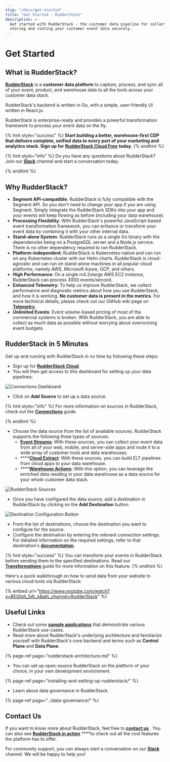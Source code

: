 ```yaml
---
slug: "/docs/get-started"
title: "Get Started - RudderStack"
description: >-
  Get started with RudderStack - the customer data pipeline for collecting,
  storing and routing your customer event data securely.
---
```


# Get Started

## What is RudderStack?

[**RudderStack**](https://rudderstack.com/) is a **customer data platform** to capture, process, and sync all of your event, product, and warehouse data to all the tools across your customer data stack.

RudderStack's backend is written in Go, with a simple, user-friendly UI written in React.js.

RudderStack is enterprise-ready and provides a powerful transformation framework to process your event data on the fly.

{% hint style="success" %}
**Start building a better, warehouse-first CDP that delivers complete, unified
data to every part of your marketing and analytics stack. Sign up for**
[**RudderStack Cloud Free**](https://app.rudderlabs.com/signup?type=freetrial)
**today.**
{% endhint %}

{% hint style="info" %}
Do you have any questions about RudderStack? Join our [**Slack**](https://resources.rudderstack.com/join-rudderstack-slack) channel and start a conversation today.

{% endhint %}

## Why RudderStack?

- **Segment API-compatible**: RudderStack is fully compatible with the Segment API. So you don't need to change your app if you are using Segment. Simply integrate the RudderStack SDKs into your app and your events will keep flowing as before \(including your data warehouse\).
- **Processing Flexibility**: With RudderStack's powerful JavaScript-based event transformation framework, you can enhance or transform your event data by combining it with your other internal data.
- **Stand-alone System**: RudderStack runs as a single Go binary with the dependencies being on a PostgreSQL server and a Node.js service. There is no other dependency required to run RudderStack.
- **Platform-independent**: RudderStack is Kubernetes-native and can run on any Kubernetes cluster with our Helm charts. RudderStack is cloud-agnostic and can run on stand-alone machines in all popular cloud platforms, namely AWS, Microsoft Azure, GCP, and others.
- **High Performance**: On a single m4.2xlarge AWS EC2 instance, RudderStack can process 3000 events/second.
- **Enhanced Telemetry**: To help us improve RudderStack, we collect performance and diagnostic metrics about how you use RudderStack, and how it is working. **No customer data is present in the metrics**. For more technical details, please check out our GitHub wiki page on [**Telemetry**](https://github.com/rudderlabs/rudder-server/wiki/RudderStack-Telemetry).
- **Unlimited Events**: Event volume-based pricing of most of the commercial systems is broken. With RudderStack, you are able to collect as much data as possible without worrying about overrunning event budgets.

## RudderStack in 5 Minutes

Get up and running with RudderStack in no time by following these steps:

- Sign up for [**RudderStack Cloud**](https://app.rudderlabs.com/signup?type=freetrial).
- You will then get access to this dashboard for setting up your data pipelines:

![Connections Dashboard](../.gitbook/assets/1%20%2822%29.png)

- Click on **Add Source** to set up a data source.

{% hint style="info" %}
For more information on sources in RudderStack, check out the [**Connections**](../connections/) guide.

{% endhint %}

- Choose the data source from the list of available sources. RudderStack supports the following three types of sources:
  - [**Event Streams**](../stream-sources/): With these sources, you can collect your event data from all of your web, mobile, and server-side apps and route it to a wide array of customer tools and data warehouses.
  - \*\*\*\*[**Cloud Extract**](../cloud-extract-sources/): With these sources, you can build ELT pipelines from cloud apps to your data warehouse.
  - \*\*\*\*[**Warehouse Actions**](../warehouse-actions/): With this option, you can leverage the enriched data residing in your data warehouse as a data source for your whole customer data stack.

![RudderStack Sources](../../docsassets/screen-shot-2021-06-01-at-1.53.46-pm.png)

- Once you have configured the data source, add a destination in RudderStack by clicking on the **Add Destination** button.

![Destination Configuration Button](../.gitbook/assets/screen-shot-2021-06-01-at-2.02.10-pm.png)

- From the list of destinations, choose the destination you want to configure for the source.
- Configure the destination by entering the relevant connection settings. For detailed information on the required settings, refer to that destination's [**documentation**](../destinations/).

{% hint style="success" %}
You can transform your events in RudderStack before sending them to the
specified destinations. Read our
[**Transformations**](../adding-a-new-user-transformation-in-rudderstack/)
guide for more information on this feature.
{% endhint %}

Here's a quick walkthrough on how to send data from your website to various cloud tools via RudderStack:

{% embed url="https://www.youtube.com/watch?v=BEQltd\_5A\_k&ab\_channel=RudderStack" %}

## Useful Links

- Check out some [**sample applications**](https://github.com/rudderlabs/rudder-samples/) that demonstrate various RudderStack use-cases.
- Read more about RudderStack's underlying architecture and familiarize yourself with RudderStack's core backend and terms such as **Control Plane** and **Data Plane**.

{% page-ref page="rudderstack-architecture.md" %}

- You can set up open-source RudderStack on the platform of your choice, in your own development environment.

{% page-ref page="installing-and-setting-up-rudderstack/" %}

- Learn about data governance in RudderStack.

{% page-ref page="../data-governance/" %}

## Contact Us

If you want to know more about RudderStack, feel free to [**contact us**](mailto:%20docs@rudderstack.com) . You can also see [**RudderStack in action**](https://app.rudderstack.com/signup?type=freetrial) \*\*\*\*to check out all the cool features the platform has to offer.

For community support, you can always start a conversation on our [**Slack**](https://resources.rudderstack.com/join-rudderstack-slack) channel. We will be happy to help you!
